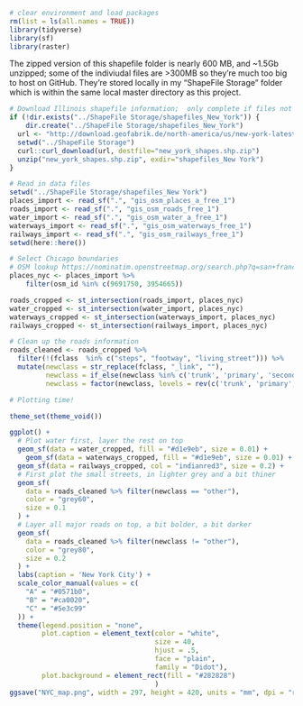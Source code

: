 
```r
# clear environment and load packages
rm(list = ls(all.names = TRUE))
library(tidyverse)
library(sf)
library(raster)
```

The zipped version of this shapefile folder is nearly 600 MB, and ~1.5Gb unzipped; some of the indiviudal files are >300MB so they're much too big to host on GitHub. They're stored locally in my "ShapeFile Storage" folder which is within the same local master directory as this project.
```r
# Download Illinois shapefile information;  only complete if files not already downloaded to the ShapeFile Storage folder
if (!dir.exists("../ShapeFile Storage/shapefiles_New_York")) {
    dir.create("../ShapeFile Storage/shapefiles_New_York")
  url <- "http://download.geofabrik.de/north-america/us/new-york-latest-free.shp.zip"
  setwd("../ShapeFile Storage")
  curl::curl_download(url, destfile="new_york_shapes.shp.zip")
  unzip("new_york_shapes.shp.zip", exdir="shapefiles_New York")
}
```

```r
# Read in data files
setwd("../ShapeFile Storage/shapefiles_New York")
places_import <- read_sf(".", "gis_osm_places_a_free_1")
roads_import <- read_sf(".", "gis_osm_roads_free_1")
water_import <- read_sf(".", "gis_osm_water_a_free_1")
waterways_import <- read_sf(".", "gis_osm_waterways_free_1")
railways_import <- read_sf(".", "gis_osm_railways_free_1")
setwd(here::here())
```

```r
# Select Chicago boundaries
# OSM lookup https://nominatim.openstreetmap.org/search.php?q=san+francisco&polygon_geojson=1&viewbox=
places_nyc <- places_import %>%
    filter(osm_id %in% c(9691750, 3954665))

roads_cropped <- st_intersection(roads_import, places_nyc)
water_cropped <- st_intersection(water_import, places_nyc)
waterways_cropped <- st_intersection(waterways_import, places_nyc)
railways_cropped <- st_intersection(railways_import, places_nyc)
```

```r
# Clean up the roads information
roads_cleaned <- roads_cropped %>% 
  filter(!(fclass  %in% c("steps", "footway", "living_street"))) %>%
  mutate(newclass = str_replace(fclass, "_link", ""),  
         newclass = if_else(newclass %in% c('trunk', 'primary', 'secondary', 'tertiary'), newclass, 'other'),
         newclass = factor(newclass, levels = rev(c('trunk', 'primary', 'secondary', 'tertiary', 'other')))) 
```


```r
# Plotting time!

theme_set(theme_void())

ggplot() +
  # Plot water first, layer the rest on top
  geom_sf(data = water_cropped, fill = "#d1e9eb", size = 0.01) +
    geom_sf(data = waterways_cropped, fill = "#d1e9eb", size = 0.01) +
  geom_sf(data = railways_cropped, col = "indianred3", size = 0.2) +
  # First plot the small streets, in lighter grey and a bit thiner
  geom_sf(
    data = roads_cleaned %>% filter(newclass == "other"),
    color = "grey60",
    size = 0.1
  ) +
  # Layer all major roads on top, a bit bolder, a bit darker
  geom_sf(
    data = roads_cleaned %>% filter(newclass != "other"),
    color = "grey80",
    size = 0.2
  ) +
  labs(caption = 'New York City') +
  scale_color_manual(values = c(
    "A" = "#0571b0",
    "B" = "#ca0020",
    "C" = "#5e3c99"
  )) +
  theme(legend.position = "none",
        plot.caption = element_text(color = "white", 
                                    size = 40, 
                                    hjust = .5, 
                                    face = "plain", 
                                    family = "Didot"),
        plot.background = element_rect(fill = "#282828")
                                    )
ggsave("NYC_map.png", width = 297, height = 420, units = "mm", dpi = "retina")

```